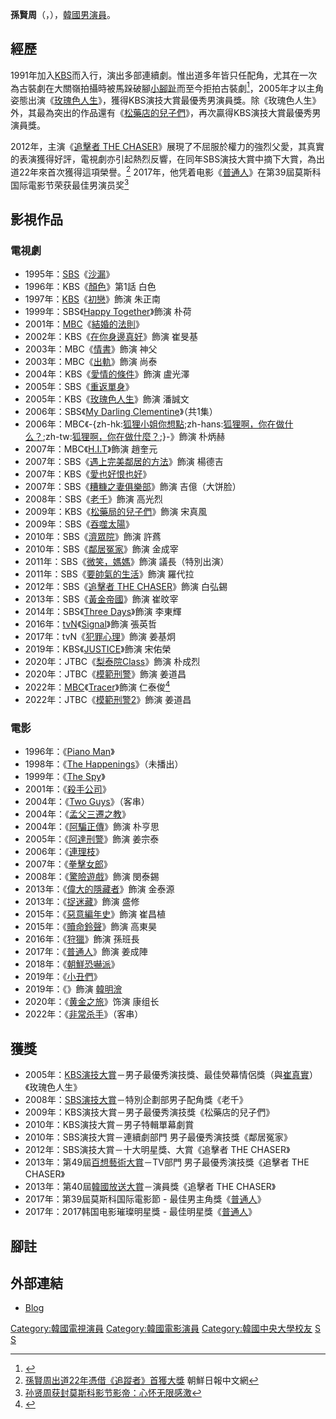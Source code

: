 {{noteTA
|G1=KO
|G2=KO TV Show
|G3=KO Movie
}}
{{藝人
| 姓名 = 孫賢周
| 類型 = 男演員
| 圖片 = Sun_Hyun-joo_in_2017.jpg
| 國籍 = {{KOR}}
| 外文名 = 손현주
| 外文 = ko
| 羅馬拼音 = Son Hyun-joo
| 出生日期 = {{birth_date_and_age|1965|6|24}}
| 出生地點 = {{KOR}}[[釜山廣域市|釜山廣域市]]
| 語言 = [[韓語|韓語]]、[[英語|英語]]
| 教育程度 = [[中央大學_(韓國)|中央大學]]戲劇電影學[[學士|學士]]
| 出道日期 = 1991年
| 經紀公司 = [[Keyeast|Keyeast]]
| IMDb = 1049234
}}

'''孫賢周'''（{{lang-ko|손현주}}，{{bd|1965年|6月24日|catIdx=Son}}），[[韓國|韓國]][[男演員|男演員]]。

== 經歷 ==
1991年加入[[韓國放送公社|KBS]]而入行，演出多部連續劇。惟出道多年皆只任配角，尤其在一次為古裝劇在大關嶺拍攝時被馬跺破腳[[腳趾|小腳趾]]而至今拒拍古裝劇<ref>{{Cite web|url=http://www.dailymotion.com/video/kQ9xMYXMC8VWonmhT3T|title=HT0323_01 - Dailymotion影片|accessdate=2017-04-07|author=|date=2017-03-24|work=Dailymotion|publisher=|language=KO|archive-date=2017-04-07|archive-url=https://web.archive.org/web/20170407145911/http://www.dailymotion.com/video/kQ9xMYXMC8VWonmhT3T|dead-url=no}}</ref>，2005年才以主角姿態出演《[[玫瑰色人生|玫瑰色人生]]》，獲得KBS演技大賞最優秀男演員獎。除《玫瑰色人生》外，其最為突出的作品還有《[[松藥店的兒子們|松藥店的兒子們]]》，再次贏得KBS演技大賞最優秀男演員獎。

2012年，主演《[[追擊者_THE_CHASER|追擊者 THE CHASER]]》展現了不屈服於權力的強烈父愛，其真實的表演獲得好評，電視劇亦引起熱烈反響，在同年SBS演技大賞中摘下大賞，為出道22年來首次獲得這項榮譽。<ref>[http://cn.chosun.com/big5/site/data/html_dir/2013/01/01/20130101000007.html 孫賢周出道22年憑借《追蹤者》首獲大獎] {{Wayback|url=http://cn.chosun.com/big5/site/data/html_dir/2013/01/01/20130101000007.html |date=20130117154627 }} 朝鮮日報中文網{{zh}}</ref> 2017年，他凭着电影《[[普通人_(電影)|普通人]]》在第39屆莫斯科国际電影节荣获最佳男演员奖<ref>[http://chinese.yonhapnews.co.kr/entertain/2017/06/30/0508000000ACK20170630003100881.HTML 孙贤周获封莫斯科影节影帝：心怀无限感激]</ref>

== 影視作品 ==
=== 電視劇 ===
*1995年：[[SBS_(韓國)|SBS]]《[[沙漏_(電視劇)|沙漏]]》
*1996年：KBS《[[顏色(電視劇)|顏色]]》第1話 白色
*1997年：[[韓國放送公社|KBS]]《[[初戀_(1996年電視劇)|初戀]]》飾演 朱正南
*1999年：SBS《[[Happy_Together_(SBS)|Happy Together]]》飾演 朴荷
*2001年：[[文化廣播_(韓國)|MBC]]《[[結婚的法則|結婚的法則]]》
*2002年：KBS《[[在你身邊真好|在你身邊真好]]》飾演 崔旻基
*2003年：MBC《[[情書_(電視劇)|情書]]》飾演 神父
*2003年：MBC《[[出軌_(電視劇)|出軌]]》飾演 尚泰
*2004年：KBS《[[愛情的條件|愛情的條件]]》飾演 盧光澤
*2005年：SBS《[[重返單身|重返單身]]》
*2005年：KBS《[[玫瑰色人生|玫瑰色人生]]》飾演 潘誠文
*2006年：SBS《[[My_Darling_Clementine|My Darling Clementine]]》（共1集）
*2006年：MBC《-{zh-hk:[[狐狸小姐你想點|狐狸小姐你想點]];zh-hans:[[狐狸啊，你在做什么？|狐狸啊，你在做什么？]];zh-tw:[[狐狸啊，你在做什麼？|狐狸啊，你在做什麼？]];}-》飾演 朴炳赫
*2007年：MBC《[[H.I.T|H.I.T]]》飾演 趙奎元
*2007年：SBS《[[遇上完美鄰居的方法|遇上完美鄰居的方法]]》飾演 楊德吉
*2007年：KBS《[[愛也好恨也好|愛也好恨也好]]》
*2007年：SBS《[[糟糠之妻俱樂部|糟糠之妻俱樂部]]》飾演 吉億（大饼脸）
*2008年：SBS《[[老千_(電視劇)|老千]]》飾演 高光烈
*2009年：KBS《[[松藥局的兒子們|松藥局的兒子們]]》飾演 宋真風
*2009年：SBS《[[吞噬太陽|吞噬太陽]]》
*2010年：SBS《[[濟眾院_(電視劇)|濟眾院]]》飾演 許蔿
*2010年：SBS《[[鄰居冤家|鄰居冤家]]》飾演 金成宰
*2011年：SBS《[[微笑，媽媽|微笑，媽媽]]》飾演 議長（特別出演）
*2011年：SBS《[[要帥氣的生活|要帥氣的生活]]》飾演 羅代拉
*2012年：SBS《[[追擊者 THE_CHASER|追擊者 THE CHASER]]》飾演 白弘錫
*2013年：SBS《[[黃金帝國|黃金帝國]]》飾演 崔旼宰
*2014年：SBS《[[Three_Days|Three Days]]》飾演 李東輝
*2016年：[[tvN|tvN]]《[[Signal_(電視劇)|Signal]]》飾演 張英哲
*2017年：tvN《[[犯罪心理_(韓國)|犯罪心理]]》飾演 姜基炯
*2019年：KBS《[[Justice_(韓國電視劇)|JUSTICE]]》飾演 宋佑榮
*2020年：JTBC《[[梨泰院Class|梨泰院Class]]》飾演 朴成烈
*2020年：JTBC《[[模範刑警|模範刑警]]》飾演 姜道昌
*2022年：[[MBC|MBC]]《[[Tracer_(電視劇)|Tracer]]》飾演 仁泰俊<ref>{{Cite web|title=MBC的下一個收視救星！任時完接棒李俊昊主演新劇《Tracer》，搭檔大前輩孫賢周還為劇獻唱OST|url=https://www.koreastardaily.com/tc/news/139160|access-date=2021-12-29|work=KSD 韓星網|language=zh-Hant|archive-date=2021-12-29|archive-url=https://web.archive.org/web/20211229090633/https://www.koreastardaily.com/tc/news/139160}}</ref>
*2022年：JTBC《[[模範刑警2|模範刑警2]]》飾演 姜道昌

=== 電影 ===
*1996年：《[[Piano_Man|Piano Man]]》
*1998年：《[[The_Happenings|The Happenings]]》（未播出）
*1999年：《[[The_Spy|The Spy]]》
*2001年：《[[殺手公司|殺手公司]]》
*2004年：《[[Two_Guys|Two Guys]]》（客串）
*2004年：《[[孟父三遷之教|孟父三遷之教]]》
*2004年：《[[阿騙正傳|阿騙正傳]]》飾演 朴亨思
*2005年：《[[阿達刑警|阿達刑警]]》飾演 姜宗泰
*2006年：《[[連理枝|連理枝]]》
*2007年：《[[拳擊女郎|拳擊女郎]]》
*2008年：《[[驚險遊戲|驚險遊戲]]》飾演 閔泰錫
*2013年：《[[偉大的隱藏者|偉大的隱藏者]]》飾演 金泰源
*2013年：《[[捉迷藏_(2013年電影)|捉迷藏]]》飾演 盛修
*2015年：《[[惡意編年史|惡意編年史]]》飾演 崔昌植
*2015年：《[[贖命鈴聲|贖命鈴聲]]》飾演 高東昊
*2016年：《[[狩獵_(電影)|狩獵]]》飾演 孫班長
*2017年：《[[普通人_(電影)|普通人]]》飾演 姜成陣
*2018年：《[[朝鮮恐嚇派|朝鮮恐嚇派]]》
*2019年：《[[小丑們|小丑們]]》
*2019年：《{{link-ko|戲子們：傳聞操縱團|광대들: 풍문조작단}}》飾演 [[韓明澮|韓明澮]]
*2020年：《[[黄金之旅|黄金之旅]]》饰演 康组长
*2022年：《[[非常杀手|非常杀手]]》（客串）

== 獲獎 ==
*2005年：[[KBS演技大賞|KBS演技大賞]]－男子最優秀演技獎、最佳熒幕情侶獎（與[[崔真實|崔真實]]）《玫瑰色人生》
*2008年：[[SBS演技大賞|SBS演技大賞]]－特別企劃部男子配角獎《老千》
*2009年：KBS演技大賞－男子最優秀演技獎《松藥店的兒子們》
*2010年：KBS演技大賞－男子特輯單幕劇賞
*2010年：SBS演技大賞－連續劇部門 男子最優秀演技獎《鄰居冤家》
*2012年：SBS演技大賞－十大明星獎、大賞《追擊者 THE CHASER》
*2013年：第49屆[[百想藝術大賞|百想藝術大賞]]－TV部門 男子最優秀演技獎《追擊者 THE CHASER》
*2013年：第40屆[[韓國放送大賞|韓國放送大賞]]－演員獎《追擊者 THE CHASER》
*2017年：第39屆莫斯科国际電影節 - 最佳男主角獎《[[普通人_(電影)|普通人]]》
*2017年：2017韩国电影璀璨明星獎 - 最佳明星獎《[[普通人_(電影)|普通人]]》

== 腳註 ==
{{reflist}}
== 外部連結 ==
*[http://minihp.cyworld.com/pims/main/pims_main.asp?tid=43719584 Blog] {{ko icon}}
{{KEYEAST}}
{{KBS學校系列}}
{{百想藝術大賞電視部門男子最優秀演技}}
{{SBS演技大賞大賞得主}}
{{APAN Star Awards大獎}} 
{{DEFAULTSORT:Son}}
[[Category:韓國電視演員|Category:韓國電視演員]]
[[Category:韓國電影演員|Category:韓國電影演員]]
[[Category:韓國中央大學校友|Category:韓國中央大學校友]]
[[Category:釜山廣域市出身人物|S]]
[[Category:孙姓|S]]